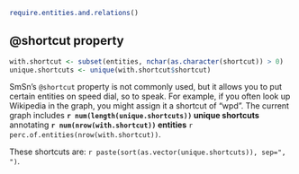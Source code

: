 ```r
require.entities.and.relations()
```

## @shortcut property

```r
with.shortcut <- subset(entities, nchar(as.character(shortcut)) > 0)
unique.shortcuts <- unique(with.shortcut$shortcut)
```

SmSn's `@shortcut` property is not commonly used, but it allows you to put certain entities on speed dial, so to speak. For example, if you often look up Wikipedia in the graph, you might assign it a shortcut of "wpd".
The current graph includes **`r num(length(unique.shortcuts))` unique shortcuts** annotating **`r num(nrow(with.shortcut))` entities** `r perc.of.entities(nrow(with.shortcut))`.

These shortcuts are: `r paste(sort(as.vector(unique.shortcuts)), sep=", ")`.
